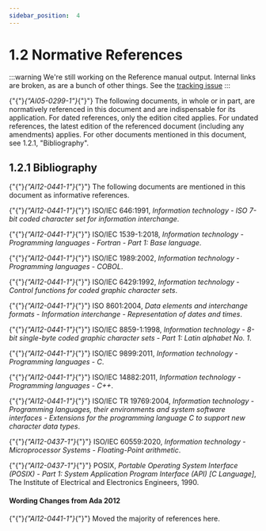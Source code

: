 ---
sidebar_position:  4
---

# 1.2 Normative References

:::warning
We're still working on the Reference manual output.  Internal links are broken,
as are a bunch of other things.
See the [tracking issue](https://github.com/ada-lang-io/ada-lang-io/issues/20)
:::


<p>{"{"}<em>{"AI05-0299-1"}</em>{"}"} The following documents, in whole or in part, are normatively referenced in this document and are indispensable for its application. For dated references, only the edition cited applies. For undated references, the latest edition of the referenced document (including any amendments) applies. For other documents mentioned in this document, see 1.2.1, "Bibliography". <br /></p>


## 1.2.1  Bibliography

<p>{"{"}<em>{"AI12-0441-1"}</em>{"}"} The following documents are mentioned in this document as informative references. <br /></p>

<p>{"{"}<em>{"AI12-0441-1"}</em>{"}"} ISO/IEC 646:1991, <em>Information technology - ISO 7-bit coded character set for information interchange</em>.<br /></p>

<p>{"{"}<em>{"AI12-0441-1"}</em>{"}"} ISO/IEC 1539-1:2018, <em>Information technology - Programming languages - Fortran - Part 1: Base language</em>.<br /></p>

<p>{"{"}<em>{"AI12-0441-1"}</em>{"}"} ISO/IEC 1989:2002, <em>Information technology - Programming languages - COBOL</em>.<br /></p>

<p>{"{"}<em>{"AI12-0441-1"}</em>{"}"} ISO/IEC 6429:1992, <em>Information technology - Control functions for coded graphic character sets</em>.<br /></p>

<p>{"{"}<em>{"AI12-0441-1"}</em>{"}"} ISO 8601:2004, <em>Data elements and interchange formats - Information interchange - Representation of dates and times</em>.<br /></p>

<p>{"{"}<em>{"AI12-0441-1"}</em>{"}"} ISO/IEC 8859-1:1998, <em>Information technology - 8-bit single-byte coded graphic character sets - Part 1: Latin alphabet No. 1</em>.<br /></p>

<p>{"{"}<em>{"AI12-0441-1"}</em>{"}"} ISO/IEC 9899:2011, <em>Information technology - Programming languages - C</em>.<br /></p>

<p>{"{"}<em>{"AI12-0441-1"}</em>{"}"} ISO/IEC 14882:2011, <em>Information technology - Programming languages - C++</em>.<br /></p>

<p>{"{"}<em>{"AI12-0441-1"}</em>{"}"} ISO/IEC TR 19769:2004, <em>Information technology - Programming languages, their environments and system software interfaces - Extensions for the programming language C to support new character data types</em>.<br /></p>

<p>{"{"}<em>{"AI12-0437-1"}</em>{"}"} ISO/IEC 60559:2020, <em>Information technology - Microprocessor Systems - Floating-Point arithmetic</em>.<br /></p>

<Admonition type="aarm" aarm="discussion" title="Discussion: ">
<strong></strong>{"{"}<em>{"AI12-0437-1"}</em>{"}"} POSIX, <em>Portable Operating System Interface (POSIX) - Part 1: System Application Program Interface (API) [C Language]</em>, The Institute of Electrical and Electronics Engineers, 1990. <br /></Admonition>


#### Wording Changes from Ada 2012

<Admonition type="aarm" aarm="note" title="Note: ">
{"{"}<em>{"AI12-0441-1"}</em>{"}"} Moved the majority of references here. <br /></Admonition>

